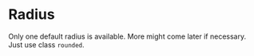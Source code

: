 
<Meta title="Guide/Style/Radius" />

# Radius

Only one default radius is available. More might come later if necessary. Just use class `rounded`.

<Story of={RadiusDisplayStories.Default} />

